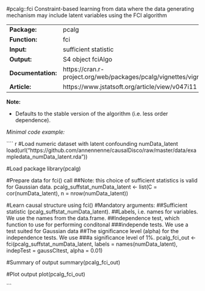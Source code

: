 #pcalg::fci
Constraint-based learning  from data where the data generating mechanism may include latent variables using the FCI algorithm

-------------------- --------------------------------------------------------------------------
**Package:**         pcalg                                                                     

**Function:**        fci                                                                       

**Input:**           sufficient statistic                                                      

**Output:**          S4 object fciAlgo                                                         

**Documentation:**   https://cran.r-project.org/web/packages/pcalg/vignettes/vignette2018.pdf  

**Article:**         https://www.jstatsoft.org/article/view/v047i11                            
-------------------- --------------------------------------------------------------------------


**Note:**

-  Defaults to the stable version of the algorithm (i.e. less order dependence).


*Minimal code example:*

```` {r, eval = FALSE}
#Load numeric dataset with latent confounding numData_latent
load(url("https://github.com/annennenne/causalDisco/raw/master/data/exampledata_numData_latent.rda"))

#Load package
library(pcalg)

#Prepare data for fci() call 
##Note: this choice of sufficient statistics is valid for Gaussian data.
pcalg_suffstat_numData_latent <- list(C = cor(numData_latent), 
                                      n = nrow(numData_latent))

#Learn causal structure using fci()
#Mandatory arguments: 
##Sufficient statistic (pcalg_suffstat_numData_latent).
##Labels, i.e. names for variables. We use the names from the data.frame.
##Independence test, which function to use for performing conditonal
###independe tests. We use a test suited for Gaussian data
##The significance level (alpha) for the independence tests. We use
###a significance level of 1%.
pcalg_fci_out <- fci(pcalg_suffstat_numData_latent, 
                     labels = names(numData_latent),
                     indepTest = gaussCItest, alpha = 0.01)

#Summary of output
summary(pcalg_fci_out)

#Plot output
plot(pcalg_fci_out)


```

